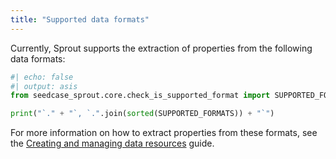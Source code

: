 ```yaml
---
title: "Supported data formats"
---
```


Currently, Sprout supports the extraction of properties from the
following data formats:

```python
#| echo: false
#| output: asis
from seedcase_sprout.core.check_is_supported_format import SUPPORTED_FORMATS

print("`." + "`, `.".join(sorted(SUPPORTED_FORMATS)) + "`")
```

For more information on how to extract properties from these formats,
see the [Creating and managing data
resources](/docs/guides/resources.qmd) guide.
